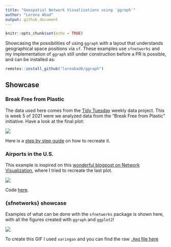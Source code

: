 ```yaml
---
title: "Geospatial Network Visualizations using `ggraph`"
author: "Lorena Abad"
output: github_document
---
```


```r
knitr::opts_chunk$set(echo = TRUE)
```

Showcasing the possibilities of using `ggraph` with a layout that understands geographical space positions via `sf`. These examples use `sfnetworks` and my implementation of `ggraph` still under construction before a PR is possible, and can be installed as:

```r
remotes::install_github("loreabad6/ggraph")
```

## Showcase

### Break Free from Plastic
The data used here comes from the [Tidy Tuesday](https://github.com/rfordatascience/tidytuesday) weekly data project. This is week 5 of 2021 were we analyzed data from the "Break Free from Plastic" initiative. Have a look at the final plot:

![](https://raw.githubusercontent.com/loreabad6/TidyTuesday/master/plot/2021_week_05.png)

Here is a [step by step guide](https://github.com/loreabad6/TidyTuesday/blob/master/R/2021/week_05.md) on how to recreate it.

### Airports in the U.S.

This example is inspired on this [wonderful blogpost on Network Visualization](https://kateto.net/sunbelt2019#overlaying-networks-on-geographic-maps), where I tried to recreate the last plot. 

![](figs/us_airports.png)

Code [here](code/airports.R).

### {sfnetworks} showcase

Examples of what can be done with the `sfnetworks` package is shown here, with all the figures created with `ggraph` and `ggplot2`! 

![](figs/sfnetworks-showcase.gif)

To create this GIF I used `xaringan` and you can find the raw [`.Rmd` file here](code/sfnetworks-showcase/index.Rmd)
